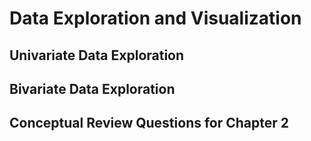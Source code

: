 # Data Exploration and Visualization {#data-exploration-and-visualization}

## Univariate Data Exploration {#univariate-data-exploration}

## Bivariate Data Exploration {#bivariate-data-exploration}

## Conceptual Review Questions for Chapter 2 {#conceptual-review-questions-for-chapter-2}
